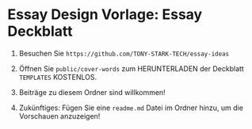 # Essay Design Vorlage: Essay Deckblatt

1. Besuchen Sie `https://github.com/TONY-STARK-TECH/essay-ideas`

2. Öffnen Sie `public/cover-words` zum HERUNTERLADEN der Deckblatt `TEMPLATES` KOSTENLOS.

3. Beiträge zu diesem Ordner sind willkommen!

4. Zukünftiges: Fügen Sie eine `readme.md` Datei im Ordner hinzu, um die Vorschauen anzuzeigen!

